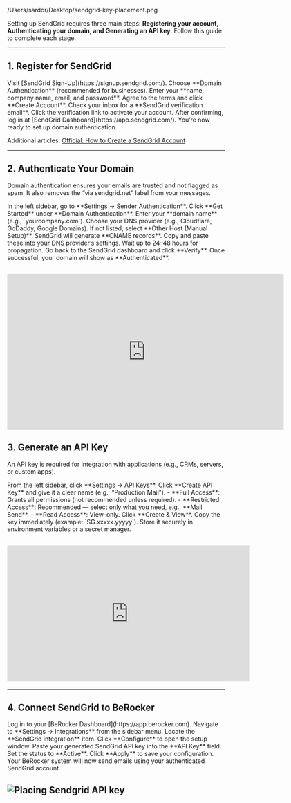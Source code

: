/Users/sardor/Desktop/sendgrid-key-placement.png


Setting up SendGrid requires three main steps: **Registering your account, Authenticating your domain, and Generating an API key**. Follow this guide to complete each stage.

---

## 1. Register for SendGrid

<Steps>
  <Step title="Go to the Sign-Up Page">
    Visit [SendGrid Sign-Up](https://signup.sendgrid.com/). Choose **Domain Authentication**
    (recommended for businesses).
  </Step>
  <Step title="Create Your Account">
    Enter your **name, company name, email, and password**. Agree to the terms and click **Create
    Account**.
  </Step>
  <Step title="Confirm Your Email">
    Check your inbox for a **SendGrid verification email**. Click the verification link to activate
    your account.
  </Step>
  <Step title="Log In to Dashboard">
    After confirming, log in at [SendGrid Dashboard](https://app.sendgrid.com/). You’re now ready to
    set up domain authentication.
  </Step>
</Steps>

Additional articles: [Official: How to Create a SendGrid Account
](https://support.sendgrid.com/hc/en-us/articles/35394877582235-How-to-Create-a-SendGrid-Account)

---

## 2. Authenticate Your Domain

Domain authentication ensures your emails are trusted and not flagged as spam. It also removes the “via sendgrid.net” label from your messages.

<Steps>
  <Step title="Navigate to Sender Authentication">
    In the left sidebar, go to **Settings → Sender Authentication**.
  </Step>
  <Step title="Start Domain Authentication">
    Click **Get Started** under **Domain Authentication**. Enter your **domain name** (e.g.,
    `yourcompany.com`).
  </Step>
  <Step title="Select DNS Host">
    Choose your DNS provider (e.g., Cloudflare, GoDaddy, Google Domains). If not listed, select
    **Other Host (Manual Setup)**.
  </Step>
  <Step title="Add DNS Records">
    SendGrid will generate **CNAME records**. Copy and paste these into your DNS provider’s
    settings. Wait up to 24–48 hours for propagation.
  </Step>
  <Step title="Verify Domain">
    Go back to the SendGrid dashboard and click **Verify**. Once successful, your domain will show
    as **Authenticated**.
  </Step>
</Steps>

## <iframe title="vimeo-player" src="https://player.vimeo.com/video/265066856?h=ce249456a7" width="640" height="360" frameborder="0" referrerpolicy="strict-origin-when-cross-origin" allow="autoplay; fullscreen; picture-in-picture; clipboard-write; encrypted-media; web-share"   allowfullscreen></iframe>

## 3. Generate an API Key

An API key is required for integration with applications (e.g., CRMs, servers, or custom apps).

<Steps>
  <Step title="Go to API Keys">From the left sidebar, click **Settings → API Keys**.</Step>
  <Step title="Create API Key">
    Click **Create API Key** and give it a clear name (e.g., “Production Mail”).
  </Step>
  <Step title="Set Permissions">
    - **Full Access**: Grants all permissions (not recommended unless required). - **Restricted
    Access**: Recommended — select only what you need, e.g., **Mail Send**. - **Read Access**:
    View-only.
  </Step>
  <Step title="Save the Key">
    Click **Create & View**. Copy the key immediately (example: `SG.xxxxx.yyyyy`). Store it securely
    in environment variables or a secret manager.
  </Step>
</Steps>

## <iframe width="560" height="315" src="https://www.youtube.com/embed/Waty-a586hk?si=tkESnH8kTQFMV42g" title="YouTube video player" frameborder="0" allow="accelerometer; autoplay; clipboard-write; encrypted-media; gyroscope; picture-in-picture; web-share" referrerpolicy="strict-origin-when-cross-origin" allowfullscreen></iframe>

---

## 4. Connect SendGrid to BeRocker

<Steps>
  <Step title="Open BeRocker Dashboard">
    Log in to your [BeRocker Dashboard](https://app.berocker.com).
  </Step>
  <Step title="Go to Integrations">
    Navigate to **Settings → Integrations** from the sidebar menu.
  </Step>
  <Step title="Configure SendGrid">
    Locate the **SendGrid integration** item. Click **Configure** to open the setup window.
  </Step>
  <Step title="Add API Key">
    Paste your generated SendGrid API key into the **API Key** field. Set the status to **Active**.
  </Step>
  <Step title="Apply Changes">
    Click **Apply** to save your configuration. Your BeRocker system will now send emails using your
    authenticated SendGrid account.
  </Step>
</Steps>

## ![Placing Sendgrid API key](/images/sendgrid-key-placement.png)
